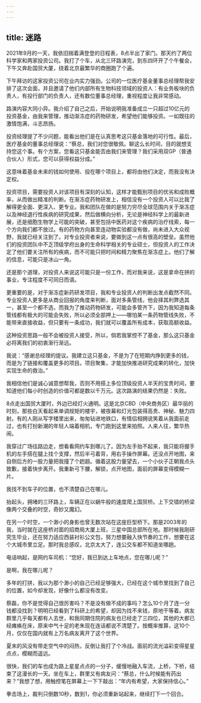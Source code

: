 ```yaml
---
---
---
```

title: 迷路
---




2021年9月的一天，我依旧揣着满登登的日程表，8点半出了家门。那天约了两位科学家和两家投资公司。我打了个车，从北三环路演完，到东四环开了个午餐会，下午又奔赴国贸大厦，绕着北京最繁华的商圈跑了个遍。

下午拜访的这家投资公司在业内实力强劲。公司的一位医疗基金董事总经理帮我安排了这次会面，并且邀请了他们内部所有生物科技领域的投资人：有业务板块的负责人，有投行部门的负责人，还有数位董事总经理，重视程度让我非常感动。

路演内容大同小异。我介绍了自己之后，开始说明我准备成立一只超过10亿元的投资基金，由我来管理，推动渐冻症的药物研发，希望他们能够投资。一如既往的激情饱满，斗志昂扬。

投资经理提了不少问题，能看出他们是在认真思考这只基金落地的可行性。最后，医疗基金的董事总经理说：“蔡总，我们对您很敬佩。聊这么长时间，目的就想支持您这个事。有个方案，您看这只基金能否由我们来管理？我们采用双GP（普通合伙人）形式，您可以获得权益分成。”

这意味着基金未来的钱如何使用、投在哪个项目上，都将由他们决定，而我没有决定权。

投资项目，需要投资人对该项目有深刻的认知，这样才能甄别项目的优劣和成败概率，从而做出精准的判断。在渐冻症药物研发上，相信没有一个投资人可以比我了解得更全面、更深入、更专业。我和团队在做的是努力穷尽全球范围内关于渐冻症以及神经退行性疾病的研究成果，然后做横向分析，无论是神经科学上的最新进展，还是细胞生物学上可能的突破，甚至包括中医药对这个疾病的治疗线索，每一个方向我们都不放过。有的药物方向甚至连动物实验都没有做，尚未进入大众视野，我就已经关注到了。对专业投资者来说，要做到这一点有很高的壁垒。虽然他们的投资团队中不乏顶级学府出身的生命科学相关的专业硕士，但投资人的工作决定了他们要关注所有的疾病，而不可能只把时间和精力聚焦在渐冻症上。他们了解的信息，可能只是冰山一角。

还是那个道理，对投资人来说这可能只是一份工作，而对我来说，这是拿命在拼的事业，专注程度不可同日而语。

更重要的是，对于渐冻症新药研发项目，我和专业投资人的判断出发点截然不同。专业投资人更多是从商业回报的角度来判断，面对多条管线，他会择其利弊选其一，甚至一个都不选，而我为了推动药物研发，可能会多管齐下，因为我知道每条管线都有极大的可能会失败，所以必须全部押上——哪怕某一条药物管线失败，不能带来直接收益，但只要有一条成功，我们就可以覆盖所有成本，获取高额收益。

这种投资思路一般不会被投资人接受，所以，倘若我掌控不了基金，那么这只基金必将离我们的初衷渐行渐远。

我说：“感谢总经理的提议。我建立这只基金，不是为了在短期内挣到更多的钱，而是为了链接和覆盖更多的项目。项目聚集，才能加快推进研究成果的转化，加快实现生命的救治。”

我相信他们是诚心诚意想帮我，否则不用搭上多位顶级投资人半天的宝贵时间，要知道他们每小时创造的价值可都是数以千万元。这次路演的结果仍然是：失败。

8点走出国贸大厦时，外边已经灯火通明。这是北京CBD（中央商务区）最华丽的时刻，那些白天看起来单调规矩的楼宇，被夜幕和灯光包装得高贵、神秘、魅力四射。有的人刚从写字楼里出来，匆匆钻进地铁口，有情侣相拥说笑着从我面前走过，也有打扮新潮的年轻人端着相机，专门跑到这里来拍照。人来人往，繁华热闹。

我穿过广场往路边走，想看看网约车到哪儿了。因为左手抬不起来，我只能将握手机的左手搭在腿上找个支撑，然后半弓着背，用右手操作屏幕。还没点开地图，来自侧后方的一股力量把我撞了个趔趄。循着这股力量望去，一个小伙子正朝我点头致歉，接着快步离开。我重新弓下腰，解锁，点开地图，面前的屏幕变得模糊一片。

我找不到车子的位置，也不清楚自己在哪儿。

抬起头，拥堵的三环路上，车辆正在以蜗牛般的速度爬上国贸桥。上下交错的桥梁像两个交叠的时空，奇妙又魔幻。

在另一个时空，一个渺小的身影也曾无数次站在这座巨型桥下。那是2003年的我，当时就在这座桥对面的招商局大厦上班，三星中国总部所在地。那时候我刚研究生毕业，还在努力适应西装衬衫公文包，努力想要融入快节奏的工作，想要在这个大城市里立足。那时我总感叹，北京太大了，连公交车都不知道坐哪趟。

电话响起，是网约车司机：“您好，我已到达上车地点，您在哪儿呢？”

是啊，我在哪儿呢？

多年的打拼，我以为那个渺小的自己已经足够强大，已经在这个城市里找到了自己的位置，如今却发现，好像什么都没有改变。

蔡磊，你不是觉得自己很厉害吗？不是没有做不成的事吗？怎么10个月了连一分钱都没找到？明明已经看到了科研上的希望，却因为找不来钱，原地干等着。病友群里几乎每天都有人去世，和我同期住院的病友也已经走了三四位，其他的大都已经瘫痪在床，原来中气十足的老朱现在连话都说不清楚了。按概率推算，这10个月，仅仅在国内就有上万名病友离开了这个世界。

夏末的风没有带走空气中的闷热，反倒让我打了个冷战。面前的流光溢彩变得星星点点，模糊而遥远。

很快，我们的车也成为路上星星点点的一分子，缓慢地融入车流，上桥，下桥，结束了这漫长的一天。坐在车上，群里又有病友问：“蔡总，什么时候能有药出来？”我想了想，用触控笔在屏幕上一下下敲出：“年内有希望，大家保持信心。”

拳击场上，裁判只倒数10秒，数到1，你必须重新站起来，继续打下一个回合。